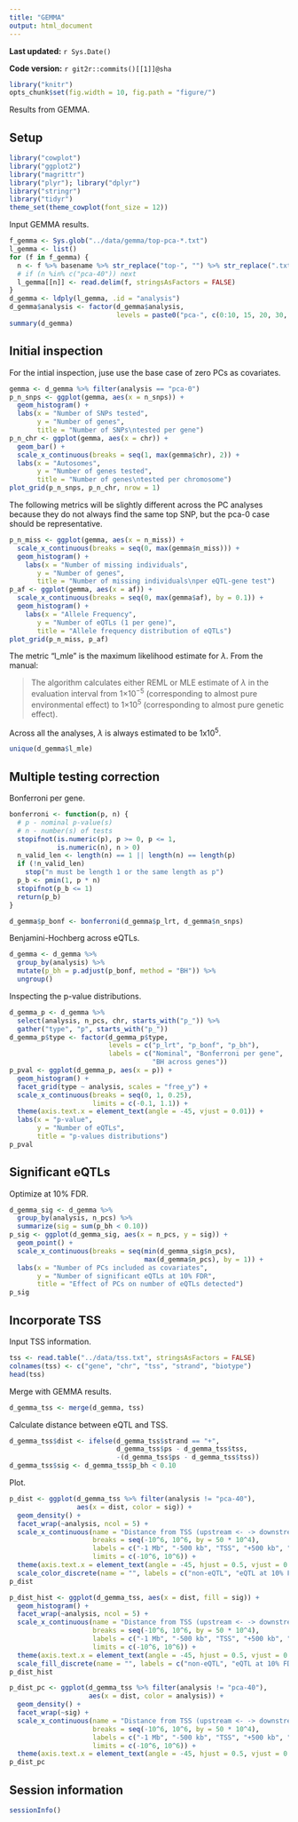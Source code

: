 ```yaml
---
title: "GEMMA"
output: html_document
---
```


**Last updated:** `r Sys.Date()`

**Code version:** `r git2r::commits()[[1]]@sha`

```r
library("knitr")
opts_chunk$set(fig.width = 10, fig.path = "figure/")
```

Results from GEMMA.

## Setup

```r
library("cowplot")
library("ggplot2")
library("magrittr")
library("plyr"); library("dplyr")
library("stringr")
library("tidyr")
theme_set(theme_cowplot(font_size = 12))
```

Input GEMMA results.

```r
f_gemma <- Sys.glob("../data/gemma/top-pca-*.txt")
l_gemma <- list()
for (f in f_gemma) {
  n <- f %>% basename %>% str_replace("top-", "") %>% str_replace(".txt", "")
  # if (n %in% c("pca-40")) next
  l_gemma[[n]] <- read.delim(f, stringsAsFactors = FALSE)
}
d_gemma <- ldply(l_gemma, .id = "analysis")
d_gemma$analysis <- factor(d_gemma$analysis,
                           levels = paste0("pca-", c(0:10, 15, 20, 30, 40)))
summary(d_gemma)
```

## Initial inspection

For the intial inspection, juse use the base case of zero PCs as covariates.

```r
gemma <- d_gemma %>% filter(analysis == "pca-0")
p_n_snps <- ggplot(gemma, aes(x = n_snps)) +
  geom_histogram() +
  labs(x = "Number of SNPs tested",
       y = "Number of genes",
       title = "Number of SNPs\ntested per gene")
p_n_chr <- ggplot(gemma, aes(x = chr)) +
  geom_bar() +
  scale_x_continuous(breaks = seq(1, max(gemma$chr), 2)) +
  labs(x = "Autosomes",
       y = "Number of genes tested",
       title = "Number of genes\ntested per chromosome")
plot_grid(p_n_snps, p_n_chr, nrow = 1)
```

The following metrics will be slightly different across the PC analyses because they do not always find the same top SNP, but the pca-0 case should be representative.

```r
p_n_miss <- ggplot(gemma, aes(x = n_miss)) +
  scale_x_continuous(breaks = seq(0, max(gemma$n_miss))) +
  geom_histogram() +
    labs(x = "Number of missing individuals",
       y = "Number of genes",
       title = "Number of missing individuals\nper eQTL-gene test")
p_af <- ggplot(gemma, aes(x = af)) +
  scale_x_continuous(breaks = seq(0, max(gemma$af), by = 0.1)) +
  geom_histogram() +
    labs(x = "Allele Frequency",
       y = "Number of eQTLs (1 per gene)",
       title = "Allele frequency distribution of eQTLs")
plot_grid(p_n_miss, p_af)
```

The metric "l_mle" is the maximum likelihood estimate for $\lambda$. From the manual:

> The algorithm calculates either REML or MLE estimate of $\lambda$ in the evaluation
> interval from 1×10^−5^ (corresponding to almost pure environmental effect) to
> 1×10^5^ (corresponding to almost pure genetic effect).

Across all the analyses, $\lambda$ is always estimated to be 1x10^5^.

```r
unique(d_gemma$l_mle)
```

## Multiple testing correction

Bonferroni per gene.

```r
bonferroni <- function(p, n) {
  # p - nominal p-value(s)
  # n - number(s) of tests
  stopifnot(is.numeric(p), p >= 0, p <= 1,
            is.numeric(n), n > 0)
  n_valid_len <- length(n) == 1 || length(n) == length(p)
  if (!n_valid_len)
    stop("n must be length 1 or the same length as p")
  p_b <- pmin(1, p * n)
  stopifnot(p_b <= 1)
  return(p_b)
}

d_gemma$p_bonf <- bonferroni(d_gemma$p_lrt, d_gemma$n_snps)
```

Benjamini-Hochberg across eQTLs.

```r
d_gemma <- d_gemma %>%
  group_by(analysis) %>%
  mutate(p_bh = p.adjust(p_bonf, method = "BH")) %>%
  ungroup()
```

Inspecting the p-value distributions.

```r
d_gemma_p <- d_gemma %>%
  select(analysis, n_pcs, chr, starts_with("p_")) %>%
  gather("type", "p", starts_with("p_"))
d_gemma_p$type <- factor(d_gemma_p$type,
                         levels = c("p_lrt", "p_bonf", "p_bh"),
                         labels = c("Nominal", "Bonferroni per gene",
                                    "BH across genes"))
p_pval <- ggplot(d_gemma_p, aes(x = p)) +
  geom_histogram() +
  facet_grid(type ~ analysis, scales = "free_y") +
  scale_x_continuous(breaks = seq(0, 1, 0.25),
                     limits = c(-0.1, 1.1)) +
  theme(axis.text.x = element_text(angle = -45, vjust = 0.01)) +
  labs(x = "p-value",
       y = "Number of eQTLs",
       title = "p-values distributions")
p_pval
```

## Significant eQTLs

Optimize at 10% FDR.

```r
d_gemma_sig <- d_gemma %>%
  group_by(analysis, n_pcs) %>%
  summarize(sig = sum(p_bh < 0.10))
p_sig <- ggplot(d_gemma_sig, aes(x = n_pcs, y = sig)) +
  geom_point() +
  scale_x_continuous(breaks = seq(min(d_gemma_sig$n_pcs),
                                  max(d_gemma$n_pcs), by = 1)) +
  labs(x = "Number of PCs included as covariates",
       y = "Number of significant eQTLs at 10% FDR",
       title = "Effect of PCs on number of eQTLs detected")
p_sig
```

## Incorporate TSS

Input TSS information.

```r
tss <- read.table("../data/tss.txt", stringsAsFactors = FALSE)
colnames(tss) <- c("gene", "chr", "tss", "strand", "biotype")
head(tss)
```

Merge with GEMMA results.

```r
d_gemma_tss <- merge(d_gemma, tss)
```

Calculate distance between eQTL and TSS.

```r
d_gemma_tss$dist <- ifelse(d_gemma_tss$strand == "+",
                           d_gemma_tss$ps - d_gemma_tss$tss,
                           -(d_gemma_tss$ps - d_gemma_tss$tss))
d_gemma_tss$sig <- d_gemma_tss$p_bh < 0.10
```

Plot.

```r
p_dist <- ggplot(d_gemma_tss %>% filter(analysis != "pca-40"),
                 aes(x = dist, color = sig)) +
  geom_density() +
  facet_wrap(~analysis, ncol = 5) +
  scale_x_continuous(name = "Distance from TSS (upstream <- -> downstream)",
                     breaks = seq(-10^6, 10^6, by = 50 * 10^4),
                     labels = c("-1 Mb", "-500 kb", "TSS", "+500 kb", "+1 Mb"),
                     limits = c(-10^6, 10^6)) +
  theme(axis.text.x = element_text(angle = -45, hjust = 0.5, vjust = 0.75)) +
  scale_color_discrete(name = "", labels = c("non-eQTL", "eQTL at 10% FDR"))
p_dist
```

```r
p_dist_hist <- ggplot(d_gemma_tss, aes(x = dist, fill = sig)) +
  geom_histogram() +
  facet_wrap(~analysis, ncol = 5) +
  scale_x_continuous(name = "Distance from TSS (upstream <- -> downstream)",
                     breaks = seq(-10^6, 10^6, by = 50 * 10^4),
                     labels = c("-1 Mb", "-500 kb", "TSS", "+500 kb", "+1 Mb"),
                     limits = c(-10^6, 10^6)) +
  theme(axis.text.x = element_text(angle = -45, hjust = 0.5, vjust = 0.75)) +
  scale_fill_discrete(name = "", labels = c("non-eQTL", "eQTL at 10% FDR"))
p_dist_hist
```

```r
p_dist_pc <- ggplot(d_gemma_tss %>% filter(analysis != "pca-40"),
                    aes(x = dist, color = analysis)) +
  geom_density() +
  facet_wrap(~sig) +
  scale_x_continuous(name = "Distance from TSS (upstream <- -> downstream)",
                     breaks = seq(-10^6, 10^6, by = 50 * 10^4),
                     labels = c("-1 Mb", "-500 kb", "TSS", "+500 kb", "+1 Mb"),
                     limits = c(-10^6, 10^6)) +
  theme(axis.text.x = element_text(angle = -45, hjust = 0.5, vjust = 0.75))
p_dist_pc
```

## Session information

```r
sessionInfo()
```

